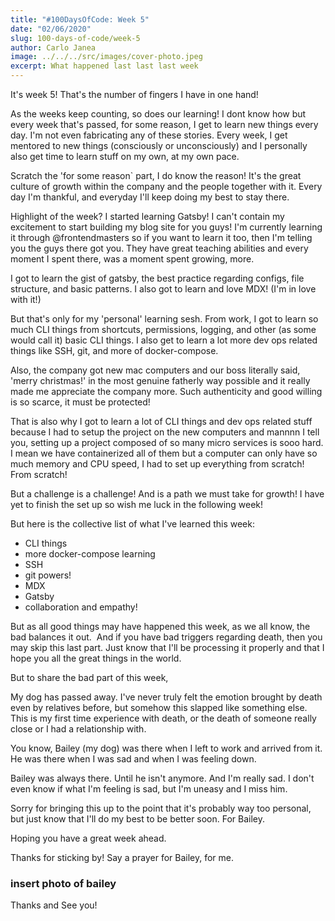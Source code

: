 ```yaml
---
title: "#100DaysOfCode: Week 5"
date: "02/06/2020"
slug: 100-days-of-code/week-5
author: Carlo Janea
image: ../../../src/images/cover-photo.jpeg
excerpt: What happened last last last week
---
```


It's week 5! That's the number of fingers I have in one hand!

As the weeks keep counting, so does our learning! I dont know how but every week that's passed, for some reason, I get to learn new things every day. I'm not even fabricating any of these stories. Every week, I get mentored to new things (consciously or unconsciously) and I personally also get time to learn stuff on my own, at my own pace.

Scratch the 'for some reason` part, I do know the reason! It's the great culture of growth within the company and the people together with it. Every day I'm thankful, and everyday I'll keep doing my best to stay there.

Highlight of the week? I started learning Gatsby! I can't contain my excitement to start building my blog site for you guys! I'm currently learning it through @frontendmasters so if you want to learn it too, then I'm telling you the guys there got you. They have great teaching abilities and every moment I spent there, was a moment spent growing, more.

I got to learn the gist of gatsby, the best practice regarding configs, file structure, and basic patterns. I also got to learn and love MDX! (I'm in love with it!)

But that's only for my 'personal' learning sesh. From work, I got to learn so much CLI things from shortcuts, permissions, logging, and other (as some would call it) basic CLI things. I also get to learn a lot more dev ops related things like SSH, git, and more of docker-compose.

Also, the company got new mac computers and our boss literally said, 'merry christmas!' in the most genuine fatherly way possible and it really made me appreciate the company more. Such authenticity and good willing is so scarce, it must be protected!

That is also why I got to learn a lot of CLI things and dev ops related stuff because I had to setup the project on the new computers and mannnn I tell you, setting up a project composed of so many micro services is sooo hard. I mean we have containerized all of them but a computer can only have so much memory and CPU speed, I had to set up everything from scratch! From scratch!

But a challenge is a challenge! And is a path we must take for growth! I have yet to finish the set up so wish me luck in the following week!

But here is the collective list of what I've learned this week:

- CLI things
- more docker-compose learning
- SSH
- git powers!
- MDX
- Gatsby
- collaboration and empathy!

But as all good things may have happened this week, as we all know, the bad balances it out.  And if you have bad triggers regarding death, then you may skip this last part. Just know that I'll be processing it properly and that I hope you all the great things in the world.

But to share the bad part of this week,

My dog has passed away. I've never truly felt the emotion brought by death even by relatives before, but somehow this slapped like something else. This is my first time experience with death, or the death of someone really close or I had a relationship with.

You know, Bailey (my dog) was there when I left to work and arrived from it. He was there when I was sad and when I was feeling down.

Bailey was always there. Until he isn't anymore. And I'm really sad. I don't even know if what I'm feeling is sad, but I'm uneasy and I miss him.

Sorry for bringing this up to the point that it's probably way too personal, but just know that I'll do my best to be better soon. For Bailey.

Hoping you have a great week ahead.

Thanks for sticking by! Say a prayer for Bailey, for me.

### insert photo of bailey

Thanks and See you!
